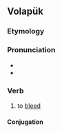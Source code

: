 ==Volapük==

===Etymology===
{{suffix|vo|blud|ön}}

===Pronunciation===
* {{IPA|/bluˈdøn/|lang=vo}}
* {{hyphenation|blu|dön|lang=vo}}

===Verb===
{{head|vo|verb}}

# to [[bleed]]

====Conjugation====
{{vo-conj}}